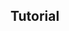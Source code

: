 
## Tutorial

<Youtube
  id="UVMysEjouNo"
  title="Business Text Panel for Grafana. Main features overview."
/>
